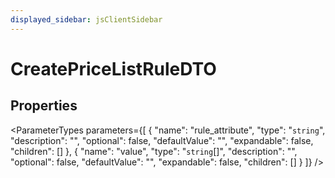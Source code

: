 ```yaml
---
displayed_sidebar: jsClientSidebar
---
```



# CreatePriceListRuleDTO

## Properties

<ParameterTypes parameters={[
  {
    "name": "rule_attribute",
    "type": "`string`",
    "description": "",
    "optional": false,
    "defaultValue": "",
    "expandable": false,
    "children": []
  },
  {
    "name": "value",
    "type": "`string`[]",
    "description": "",
    "optional": false,
    "defaultValue": "",
    "expandable": false,
    "children": []
  }
]} />
